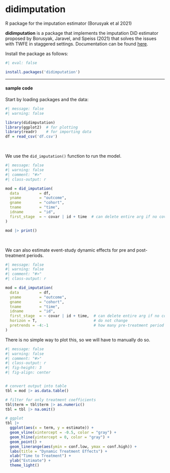 # didimputation {.unnumbered}

::: small
R package for the imputation estimator (Borusyak et al 2021)
:::

**didimputation** is a package that implements the imputation DiD estimator proposed by Borusyak, Jaravel, and Speiss (2021) that solves the issues with TWFE in staggered settings. Documentation can be found [here](https://github.com/kylebutts/didimputation).

Install the package as follows:

```r
#| eval: false

install.packages('didimputation')
```

------------------------------------------------------------------------

#### sample code

Start by loading packages and the data:

```r
#| message: false
#| warning: false

library(didimputation)
library(ggplot2)  # for plotting
library(readr)    # for importing data
df = read_csv('df.csv')
```

<br />

We use the `did_imputation()` function to run the model.

```r
#| message: false
#| warning: false
#| comment: "#>"
#| class-output: r

mod = did_imputation(
  data         = df,
  yname        = "outcome",
  gname        = "cohort",
  tname        = "time",
  idname       = "id",
  first_stage  = ~ covar | id + time  # can delete entire arg if no covars
)

mod |> print()
```

<br />

We can also estimate event-study dynamic effects for pre and post-treatment periods.

```r
#| message: false
#| warning: false
#| comment: "#>"
#| class-output: r

mod = did_imputation(
  data         = df,
  yname        = "outcome",
  gname        = "cohort",
  tname        = "time",
  idname       = "id",
  first_stage  = ~ covar | id + time,  # can delete entire arg if no covars
  horizon = T,                         # do not change
  pretrends = -4:-1                    # how many pre-treatment period to include
)
```

There is no simple way to plot this, so we will have to manually do so.

```r
#| message: false
#| warning: false
#| comment: "#>"
#| class-output: r
#| fig-height: 3
#| fig-align: center


# convert output into table
tbl = mod |> as.data.table()

# filter for only treatment coefficients
tbl$term = tbl$term |> as.numeric()
tbl = tbl |> na.omit()

# ggplot
tbl |>
  ggplot(aes(x = term, y = estimate)) +
  geom_vline(xintercept = -0.5, color = "gray") +
  geom_hline(yintercept = 0, color = "gray") +
  geom_point() +
  geom_linerange(aes(ymin = conf.low, ymax = conf.high)) + 
  labs(title = "Dynamic Treatment Effects") +
  xlab("Time to Treatment") +
  ylab("Estimate") +
  theme_light()
```